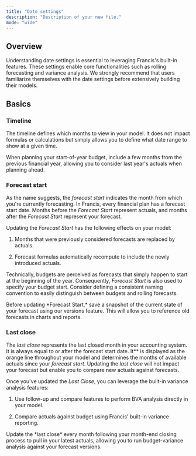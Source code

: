 ```yaml
---
title: "Date settings"
description: "Description of your new file."
mode: "wide"
---
```


## Overview

Understanding date settings is essential to leveraging Francis's built-in features. These settings enable core functionalities such as rolling forecasting and variance analysis. We strongly recommend that users familiarize themselves with the date settings before extensively building their models.

## Basics

### Timeline

The timeline defines which months to view in your model. It does not impact formulas or calculations but simply allows you to define what date range to show at a given time.

<Tip>
  When planning your start-of-year budget, include a few months from the previous financial year, allowing you to consider last year's actuals when planning ahead.
</Tip>

### Forecast start

As the name suggests, the *forecast start* indicates the month from which you're currently forecasting. In Francis, every financial plan has a forecast start date. Months before the *Forecast Start* represent actuals, and months after the *Forecast Start* represent your forecast.

Updating the *Forecast Start* has the following effects on your model:

1. Months that were previously considered forecasts are replaced by actuals.

2. Forecast formulas automatically recompute to include the newly introduced actuals.

Technically, budgets are perceived as forecasts that simply happen to start at the beginning of the year. Consequently, *Forecast Start* is also used to specify your budget start. Consider defining a consistent naming convention to easily distinguish between budgets and rolling forecasts.

<Tip>
  Before updating *Forecast Start,* save a snapshot of the current state of your forecast using our versions feature. This will allow you to reference old forecasts in charts and reports.
</Tip>

### Last close

The *last close* represents the last closed month in your accounting system. It is always equal to or after the forecast start date. It** is displayed as the orange line throughout your model and determines the months of available actuals since your *forecast start*. Updating the *last close* will not impact your forecast but enable you to compare new actuals against forecasts.

Once you've updated the *Last Close*, you can leverage the built-in variance analysis features:&#x20;

1. Use follow-up and compare features to perform BVA analysis directly in your model.

2. Compare actuals against budget using Francis' built-in variance reporting.

<Tip>
  Update the *last close* every month following your month-end closing process to pull in your latest actuals, allowing you to run budget-variance analysis against your forecast versions.
</Tip>